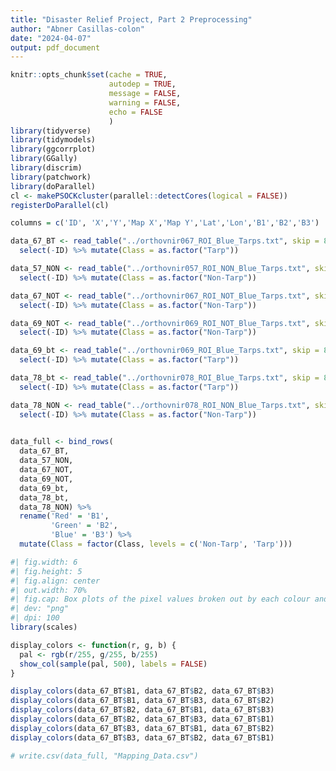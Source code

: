 ---
title: "Disaster Relief Project, Part 2 Preprocessing"
author: "Abner Casillas-colon"
date: "2024-04-07"
output: pdf_document
---

```{r r-setup, include = FALSE, cache = FALSE}
knitr::opts_chunk$set(cache = TRUE,
                      autodep = TRUE,
                      message = FALSE,
                      warning = FALSE,
                      echo = FALSE
                      )
library(tidyverse)
library(tidymodels)
library(ggcorrplot)
library(GGally)
library(discrim)
library(patchwork)
library(doParallel)
cl <- makePSOCKcluster(parallel::detectCores(logical = FALSE))
registerDoParallel(cl)
```

```{r}

columns = c('ID', 'X','Y','Map X','Map Y','Lat','Lon','B1','B2','B3')

data_67_BT <- read_table("../orthovnir067_ROI_Blue_Tarps.txt", skip = 8, col_names = columns) %>%
  select(-ID) %>% mutate(Class = as.factor("Tarp"))

data_57_NON <- read_table("../orthovnir057_ROI_NON_Blue_Tarps.txt", skip = 8, col_names = columns) %>%
  select(-ID) %>% mutate(Class = as.factor("Non-Tarp"))

data_67_NOT <- read_table("../orthovnir067_ROI_NOT_Blue_Tarps.txt", skip = 8, col_names = columns) %>%
  select(-ID) %>% mutate(Class = as.factor("Non-Tarp"))

data_69_NOT <- read_table("../orthovnir069_ROI_NOT_Blue_Tarps.txt", skip = 8, col_names = columns) %>%
  select(-ID) %>% mutate(Class = as.factor("Non-Tarp"))

data_69_bt <- read_table("../orthovnir069_ROI_Blue_Tarps.txt", skip = 8, col_names = columns) %>%
  select(-ID) %>% mutate(Class = as.factor("Tarp"))

data_78_bt <- read_table("../orthovnir078_ROI_Blue_Tarps.txt", skip = 8, col_names = columns) %>%
  select(-ID) %>% mutate(Class = as.factor("Tarp"))

data_78_NON <- read_table("../orthovnir078_ROI_NON_Blue_Tarps.txt", skip = 8, col_names = columns) %>%
  select(-ID) %>% mutate(Class = as.factor("Non-Tarp"))
  
```
```{r}
data_full <- bind_rows(
  data_67_BT,
  data_57_NON,
  data_67_NOT,
  data_69_NOT,
  data_69_bt,
  data_78_bt,
  data_78_NON) %>% 
  rename('Red' = 'B1',
         'Green' = 'B2',
         'Blue' = 'B3') %>% 
  mutate(Class = factor(Class, levels = c('Non-Tarp', 'Tarp')))
```

```{r}
#| fig.width: 6
#| fig.height: 5
#| fig.align: center
#| out.width: 70%
#| fig.cap: Box plots of the pixel values broken out by each colour and class.
#| dev: "png"
#| dpi: 100
library(scales)

display_colors <- function(r, g, b) {
  pal <- rgb(r/255, g/255, b/255)
  show_col(sample(pal, 500), labels = FALSE)
}

display_colors(data_67_BT$B1, data_67_BT$B2, data_67_BT$B3)
display_colors(data_67_BT$B1, data_67_BT$B3, data_67_BT$B2)
display_colors(data_67_BT$B2, data_67_BT$B1, data_67_BT$B3)
display_colors(data_67_BT$B2, data_67_BT$B3, data_67_BT$B1)
display_colors(data_67_BT$B3, data_67_BT$B1, data_67_BT$B2)
display_colors(data_67_BT$B3, data_67_BT$B2, data_67_BT$B1)
```





```{r}
# write.csv(data_full, "Mapping_Data.csv")
```



